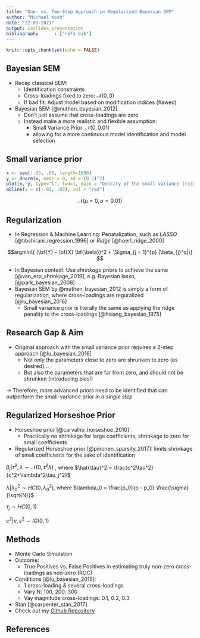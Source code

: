 ```yaml
---
title: "One- vs. Two-Step Approach in Regularized Bayesian SEM"
author: "Michael Koch"
date: "22-09-2021"
output: ioslides_presentation
bibliography      : ["refs.bib"]
---
```


```r
knitr::opts_chunk$set(echo = FALSE)
```

## Bayesian SEM

- Recap classical SEM: 
  - Identification constraints
  - Cross-loadings fixed to zero: $\mathcal{N}(0, 0)$
  - If bad fit: Adjust model based on modification indices (flawed)
* Bayesian SEM [@muthen_bayesian_2012]
  + Don't just assume that cross-loadings are zero
  + Instead make a more realistic and flexible assumption:
    - Small Variance Prior: $\mathcal{N}(0, 0.01)$
    - allowing for a more continuous model identification and model selection
    
    
## Small variance prior

```r
x <- seq(-.05, .05, length=1000)
y <- dnorm(x, mean = 0, sd = (0.1)^2)
plot(x, y, type="l", lwd=1, main = "Density of the small variance (ridge) prior", xlab = "", ylab = "")
abline(v = c(-.02, .02), col = "red")
```

$$\mathcal{N}(\mu = 0,   \sigma = 0.01)$$

## Regularization 

- In Regression & Machine Learning: Penatalization, such as *LASSO* [@tibshirani_regression_1996] or *Ridge* [@hoerl_ridge_2000]

$$argmin\{ (\bf{Y} - \bf{X} \bf{\beta})^2 + \Sigma_{j = 1}^{p} |\beta_{j}^q|\} $$

- In Bayesian context: Use *shrinkage priors* to achieve the same [@van_erp_shrinkage_2019], e.g. Bayesian lasso, [@park_bayesian_2008] 
-  Bayesian SEM by @muthen_bayesian_2012 is simply a form of regularization, where cross-loadings are reguralized [@lu_bayesian_2016]
    - Small variance prior is literally the same as applying the ridge penality to the cross-loadings [@hsiang_bayesian_1975]

## Research Gap & Aim 

- Original approach with the small variance prior requires a 2-step approach [@lu_bayesian_2016]
  + Not only the parameters close to zero are shrunken to zero (as desired)...
  + But also the parameters that are far from zero, and should not be shrunken (introducing bias!)
  
*&#8594;* Therefore, more advanced priors need to be identified that can outperform the small-variance prior *in a single step*

## Regularized Horseshoe Prior

- Horseshoe prior [@carvalho_horseshoe_2010]: 
  - Practically no shrinkage for large coefficients, shrinkage to zero for small coefficients
- Regularized Horseshoe prior [@piironen_sparsity_2017]: limits shrinkage of small coefficients for the sake of identification

$\beta_j | \hat{\tau}^2, \lambda \sim \mathcal{N}(0,  \hat{\tau}^2 \lambda )$ , where  $\hat{\tau}^2 = \frac{c^2\tau^2}{c^2+\lambda^2\tau_j^2}$

$\lambda | \lambda^2_0 \sim HC(0, \lambda^2_0)$, where $\lambda_0 = \frac{p_0}{p - p_0} \frac{\sigma}{\sqrt{N}}$

$\tau_j \sim HC(0, 1)$

$c^2 | \nu, s^2 \sim IG(0,1)$

## Methods

- Monte Carlo Simulation
- Outcome:
  - True Positives vs. False Positives in estimating truly non-zero cross-loadings as non-zero (ROC)
- Conditions [@lu_bayesian_2016]:
    - 1 cross-loading & several cross-loadings
    - Vary N: 100, 200, 300
    - Vay magnitude cross-loadings: 0.1, 0.2, 0.3
- Stan [@carpenter_stan_2017]
- Check out my [Github Repository](https://github.com/JMBKoch/1vs2StepBayesianRegularizedSEM)

<style>
slides > slide { overflow: scroll; }
slides > slide:not(.nobackground):after {
  content: '';
}
</style>

## References
